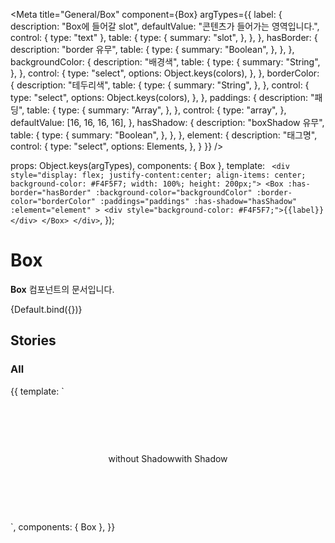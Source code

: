
<Meta
  title="General/Box"
  component={Box}
  argTypes={{
    label: {
      description: "Box에 들어갈 slot",
      defaultValue: "콘텐츠가 들어가는 영역입니다.",
      control: { type: "text" },
      table: {
        type: {
          summary: "slot",
        },
      },
    },
    hasBorder: {
      description: "border 유무",
      table: {
        type: {
          summary: "Boolean",
        },
      },
    },
    backgroundColor: {
      description: "배경색",
      table: {
        type: {
          summary: "String",
        },
      },
      control: {
        type: "select",
        options: Object.keys(colors),
      },
    },
    borderColor: {
      description: "테두리색",
      table: {
        type: {
          summary: "String",
        },
      },
      control: {
        type: "select",
        options: Object.keys(colors),
      },
    },
    paddings: {
      description: "패딩",
      table: {
        type: {
          summary: "Array",
        },
      },
      control: {
        type: "array",
      },
      defaultValue: [16, 16, 16, 16],
    },
    hasShadow: {
      description: "boxShadow 유무",
      table: {
        type: {
          summary: "Boolean",
        },
      },
    },
    element: {
      description: "태그명",
      control: {
         type: "select",
         options: Elements,
      },
    }
  }}
/>

  props: Object.keys(argTypes),
  components: { Box },
  template: `
    <div style="display: flex; justify-content:center; align-items: center; background-color: #F4F5F7; width: 100%; height: 200px;">
      <Box
        :has-border="hasBorder"
        :background-color="backgroundColor"
        :border-color="borderColor"
        :paddings="paddings"
        :has-shadow="hasShadow"
        :element="element"
      >
        <div style="background-color: #F4F5F7;">{{label}}</div>
      </Box>
    </div>`,
});

# Box

**Box** 컴포넌트의 문서입니다.

<Story name="Default" height="100px">
  {Default.bind({})}
</Story>

<ArgsTable story="Default" />

## Stories

### All

<Canvas>
  <Story name="All" height="200px">
    {{
      template: `
        <div style="display: flex; justify-content:center; align-items: center; backgroundColor: #F4F5F7; width: 100%; height: 200px; ">
          <Box style="marginRight: 10px;" background-color="white">
            <div style="backgroundColor: #F4F5F7;">without Shadow</div>
          </Box>
          <Box :has-shadow="true" background-color="white">
            <div style="backgroundColor: #F4F5F7;">with Shadow</div>
          </Box>
        </div>
        `,
      components: { Box },
    }}
  </Story>
</Canvas>
